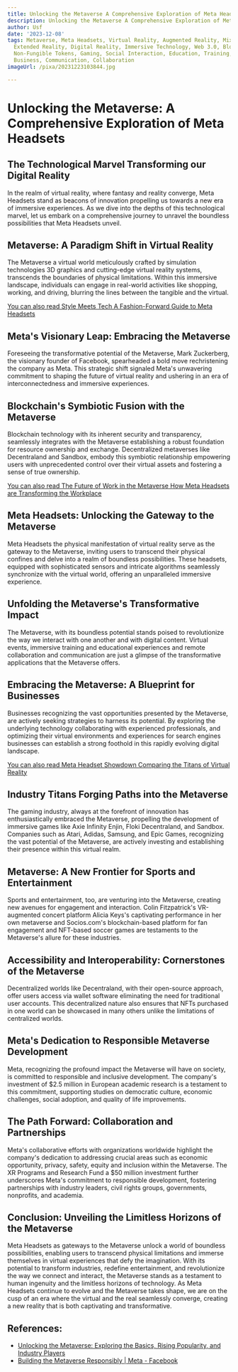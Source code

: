 ```yaml
---
title: Unlocking the Metaverse A Comprehensive Exploration of Meta Headsets
description: Unlocking the Metaverse A Comprehensive Exploration of Meta Headsets
author: Usf
date: '2023-12-08'
tags: Metaverse, Meta Headsets, Virtual Reality, Augmented Reality, Mixed Reality,
  Extended Reality, Digital Reality, Immersive Technology, Web 3.0, Blockchain, Cryptocurrency,
  Non-Fungible Tokens, Gaming, Social Interaction, Education, Training, Healthcare,
  Business, Communication, Collaboration
imageUrl: /pixa/20231223103844.jpg

---
```

# Unlocking the Metaverse: A  Comprehensive Exploration of Meta Headsets

## The  Technological Marvel Transforming our Digital Reality

In the  realm of virtual reality, where fantasy and reality converge, Meta  Headsets stand as beacons of innovation propelling us towards a  new era of  immersive experiences. As we dive into  the depths of this technological marvel, let us embark on a comprehensive journey to unravel the boundless possibilities that Meta Headsets unveil.

## Metaverse: A Paradigm Shift in Virtual Reality

The Metaverse a virtual world meticulously  crafted by  simulation technologies 3D graphics and cutting-edge virtual  reality systems, transcends the  boundaries of physical  limitations.  Within this  immersive  landscape, individuals can engage in real-world activities like shopping,  working, and driving, blurring the lines between the tangible and the virtual.

[You can also  read Style Meets Tech A Fashion-Forward Guide  to Meta Headsets](Style%20Meets%20Tech%20A%20Fashion-Forward%20Guide%20to%20Meta%20Headsets)


## Meta's Visionary  Leap: Embracing the Metaverse

Foreseeing the transformative potential of the Metaverse, Mark Zuckerberg, the visionary founder of Facebook, spearheaded a bold move rechristening the company as Meta. This strategic  shift signaled Meta's unwavering commitment to shaping the  future of virtual reality and ushering in an  era of interconnectedness and immersive experiences.

## Blockchain's Symbiotic Fusion with the Metaverse

Blockchain technology with its inherent security and transparency, seamlessly integrates with the Metaverse establishing a robust foundation for resource  ownership and exchange. Decentralized metaverses like Decentraland and Sandbox, embody this symbiotic relationship  empowering users with unprecedented control over  their virtual assets and fostering a sense of true ownership.

[You  can also read The Future of Work in the Metaverse How Meta Headsets are Transforming  the Workplace](The%20Future%20of%20Work%20in%20the%20Metaverse%20How%20Meta%20Headsets%20are%20Transforming%20the%20Workplace)


## Meta Headsets: Unlocking the Gateway to the Metaverse

Meta  Headsets the physical manifestation of virtual reality serve as the gateway to the Metaverse, inviting users  to transcend their physical confines and  delve into a realm of boundless possibilities. These  headsets, equipped with sophisticated sensors  and intricate algorithms seamlessly synchronize with the virtual world, offering an unparalleled immersive experience.

## Unfolding the Metaverse's  Transformative Impact

The Metaverse, with its boundless potential stands poised to revolutionize the way  we  interact with one another and with digital content. Virtual events, immersive  training and educational experiences and remote collaboration and communication are just a glimpse of the transformative  applications that the Metaverse offers.

## Embracing the Metaverse: A Blueprint for Businesses

Businesses  recognizing the vast opportunities presented by the Metaverse, are actively seeking  strategies to harness its potential. By exploring the underlying technology collaborating with experienced professionals, and optimizing their virtual  environments and experiences for search engines  businesses can establish a strong foothold in this rapidly  evolving  digital landscape.

[You can also read Meta Headset Showdown Comparing the Titans of Virtual Reality](Meta%20Headset%20Showdown%20Comparing%20the%20Titans%20of%20Virtual%20Reality)


## Industry  Titans  Forging  Paths into the Metaverse

The gaming industry, always at the forefront of innovation has enthusiastically embraced the  Metaverse,  propelling the development of immersive games like Axie  Infinity Enjin, Floki Decentraland,  and  Sandbox. Companies such as Atari, Adidas, Samsung, and Epic  Games, recognizing the vast potential of  the  Metaverse, are actively investing and establishing  their presence within  this virtual realm.

## Metaverse: A New Frontier for Sports and Entertainment

Sports and entertainment, too, are venturing  into the Metaverse, creating new avenues for engagement and interaction. Colin Fitzpatrick's VR-augmented concert  platform Alicia Keys's captivating performance in her own metaverse and Socios.com's blockchain-based platform for fan engagement and NFT-based soccer games are testaments to the Metaverse's allure for these industries.

## Accessibility and Interoperability: Cornerstones of the Metaverse

Decentralized worlds like Decentraland, with their open-source approach, offer users access  via wallet software eliminating the need for traditional user  accounts. This decentralized  nature also ensures that NFTs  purchased in one world can  be showcased in many others unlike the limitations of centralized worlds.

## Meta's Dedication to Responsible Metaverse Development

Meta, recognizing the profound impact the Metaverse will have on society,  is committed to responsible and inclusive development. The company's investment of $2.5 million in European academic research is a testament to this commitment, supporting studies on democratic culture, economic challenges, social adoption, and quality of  life improvements.

## The  Path Forward: Collaboration and Partnerships

Meta's collaborative efforts with organizations worldwide highlight the company's dedication to addressing crucial areas such  as economic opportunity, privacy, safety, equity and inclusion within  the Metaverse. The XR Programs and Research Fund  a $50 million investment further underscores Meta's commitment to responsible development, fostering  partnerships with industry leaders, civil rights groups, governments,  nonprofits, and academia.

## Conclusion: Unveiling  the Limitless Horizons of the Metaverse

Meta Headsets as gateways to the Metaverse unlock a world of boundless possibilities, enabling users to transcend physical limitations and immerse themselves in virtual experiences that  defy the imagination. With its potential to transform industries, redefine entertainment, and  revolutionize the way we connect  and interact, the Metaverse stands as a testament to  human ingenuity and the  limitless horizons of technology.  As Meta Headsets continue to evolve and the  Metaverse takes shape, we are on the cusp  of an era where the virtual and the  real seamlessly converge, creating a new reality that is both captivating and transformative.

## References:
- [Unlocking the Metaverse: Exploring the Basics, Rising Popularity, and Industry Players](https://www.linkedin.com/pulse/unlocking-metaverse-exploring-basics-rising-industry-ron-engelberg)
- [Building the Metaverse Responsibly | Meta - Facebook](https://about.fb.com/news/2021/09/building-the-metaverse-responsibly/)
